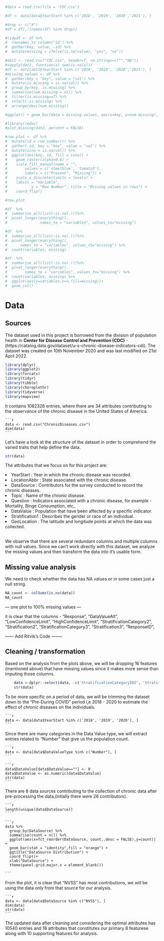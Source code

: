 

```r

#data = read.csv(file = 'CDC.csv') 

#df <- data[data$YearStart %in% c('2018', '2019', '2020','2021'), ]

#drop <- c("X")
#df = df[,!(names(df) %in% drop)]

#tidydf <- df %>% 
#  rownames_to_column("id") %>% 
#  gather(key, value, -id) %>% 
#  mutate(missing = ifelse(is.na(value), "yes", "no"))

#dat2 <- read.csv("CDC.csv", header=T, na.strings=c("","NA"))
#sapply(dat2, function(x) sum(is.na(x)))
#df <- dat2[dat2$YearStart %in% c('2018', '2019', '2020','2021'), ]
#missing.values <- df %>%
#  gather(key = "key", value = "val") %>%
#  mutate(is.missing = is.na(val)) %>%
#  group_by(key, is.missing) %>%
#  summarise(num.missing = n()) %>%
#  filter(is.missing==T) %>%
#  select(-is.missing) %>%
#  arrange(desc(num.missing)) 
```
```r
#ggplot() + geom_bar(data = missing.values, aes(x=key, y=num.missing), stat = 'identity')+labs(x='variable', y="number of missing values", title='Number of missing values') + theme(axis.text.x = element_text(angle = 45, hjust = 1)) + coord_cartesian(ylim=c(0,100000)) + scale_y_continuous(breaks=seq(0,100000,12500))
```
```r
#library(redav)
#plot_missing(dat2, percent = FALSE)
```
```r
#row.plot <- df %>%
#  mutate(id = row_number()) %>%
#  gather(-id, key = "key", value = "val") %>%
#  mutate(isna = is.na(val)) %>%
#  ggplot(aes(key, id, fill = isna)) +
#    geom_raster(alpha=0.8) +
#    scale_fill_manual(name = "",
#        values = c('steelblue', 'tomato3'),
#        labels = c("Present", "Missing")) +
#    scale_x_discrete(limits = levels) +
#    labs(x = "Variable",
#           y = "Row Number", title = "Missing values in rows") +
#    coord_flip()

#row.plot
```
```r
#df  %>%
#  summarise_all(list(~is.na(.)))%>%
#  pivot_longer(everything(),
#               names_to = "variables", values_to="missing")

#df  %>%
#  summarise_all(list(~is.na(.)))%>%
#  pivot_longer(everything(),
#      names_to = "variables", values_to="missing") %>%
#  count(variables, missing)

#df  %>%
#  summarise_all(list(~is.na(.)))%>%
#  pivot_longer(everything(),
#        names_to = "variables", values_to="missing") %>%
#  count(variables, missing) %>%
#  ggplot(aes(y=variables,x=n,fill=missing))+
#  geom_col()
```



# Data

## Sources

The dataset used in this project is borrowed from the division of population health in <b>Center for Disease Control and Prevention (CDC)</b> - (https://catalog.data.gov/dataset/u-s-chronic-disease-indicators-cdi). 
The dataset was created on 10th November 2020 and was last modified on 21st April 2022.

```r
library(dplyr)
library(ggplot2)
library(forcats)
library(tidyr)
library(tibble)
library(choroplethr)
library(tidyverse)
library(mapview)
```

It contains 1082328 entries, where there are 34 attributes contributing to the observance of the chronic disease in the United States of America.

    ```r
    data <- read.csv("ChronicDiseases.csv")
    dim(data)
    ```

Let's have a look at the structure of the dataset in order to comprehend the varied traits that help define the data. 

```r
str(data)
```

The attributes that we focus on for this project are:

<li>YearStart : Year in which the chronic disease was recorded.</li> 
<li>LocationAbbr : State associated with the chronic disease.</li> 
<li>DataSource : Contributors for the survey conducted to record the chronic diseases.</li> 
<li>Topic : Name of the chronic disease.</li> 
<li>Question : Indicators associated with a chronic disease, for example - Mortality, Binge Consumption, etc,.</li> 
<li>DataValue : Population that have been affected by a specific indicator.</li> 
<li>Stratification1 : Describes the gender or race of an individual.</li> 
<li>GeoLocation : The latitude and longitude points at which the data was collected.</li>  

</br>
We observe that there are several redundant columns and multiple columns with null values. Since we can't work directly with this dataset, we analyze the missing values and then transform the data into it's usable form.

## Missing value analysis

We need to check whether the data has NA values or in some cases just a null string.

```r
NA_count <- colSums(is.na(data))
NA_count
```

--- one plot to 100% missing values ---

it is clear that the columns - "Response", "DataValueAlt", "LowConfidenceLimit", "HighConfidenceLimit", "StratificationCategory2", "Stratification2", "StratificationCategory3", "Stratification3", "ResponseID", 


------ Add Ritvik's Code --------

## Cleaning / transformation

Based on the analysis from the plots above, we will be dropping 16 features (mentioned above) that have missing values since it makes more sense than imputing those columns.

```r
    data <-dplyr::select(data, -c('StratificationCategoryID2', 'StratificationCategoryID3','StratificationID2','StratificationID3', 'StratificationCategory2','Stratification2','StratificationCategory3','Stratification3', 'LowConfidenceLimit','Response', 'HighConfidenceLimit','ResponseID','DataValueUnit','DataValueAlt','DataValueFootnoteSymbol', 'DatavalueFootnote'))
    str(data)
```

To be more specific on a period of data, we will be trimming the dataset down to the "Pre-During COVID" period i,e 2018 - 2020 to estimate the effect of chronic diseases on the individuals.


    ```r
    data <- data[data$YearStart %in% c('2018', '2019', '2020'), ]
    ```

Since there are many categories in the Data Value type, we will extract entries related to "Number" that give us the population count.

    ```r
    data <- data[data$DataValueType %in% c("Number"), ]
    ```

    ```r
    data$DataValue[data$DataValue==""] <- 0
    data$DataValue <- as.numeric(data$DataValue)
    str(data)
    ```


There are 8 data sources contributing to the collection of chronic data after pre-processing the data,(intially there were 26 contributors). 

    ```r
    length(unique(data$DataSource))
    ```

    ```r
    data %>%
      group_by(DataSource) %>%
      summarise(count = n()) %>%
      ggplot(aes(x=fct_reorder(DataSource, count,.desc = FALSE),y=count)) +
      geom_bar(stat = "identity",fill = "orange") +
      ggtitle("DataSource Distribution") +
      coord_flip()+
      xlab("DataSource") + 
      theme(panel.grid.major.x = element_blank())

    ```

From the plot, it is clear that "NVSS" has most contributions, we will be using the data only from that source for our analysis. 

    ```r
    data <- data[data$DataSource %in% c("NVSS"), ]
    dim(data)
    str(data)
    ```

The updated data after cleaning and considering the optimal attributes has 10540 entries and 18 attributes that constitutes our primary 8 featurese along with 10 supporting features for analysis.

